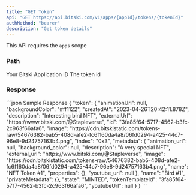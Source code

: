 ```yaml
---
title: "GET Token"
api: "GET https://api.bitski.com/v1/apps/{appId}/tokens/{tokenId}"
authMethod: "bearer"
description: "Get token details"
---
```


<Note>This API requires the `apps` scope</Note>

### Path

<ParamField path="appId" type="string" required>
  Your Bitski Application ID
</ParamField>

<ParamField path="tokenId" type="string" required>
  The token id
</ParamField>

### Response

<ResponseField name="token" type="Token object" required>
  <Expandable title="properties">
    <ResponseField name="id" type="string" required/>
    <ResponseField name="tokenTemplateId" type="string" required/>
    <ResponseField name="name" type="string" required/>
    <ResponseField name="animationUrl" type="string"/>
    <ResponseField name="backgroundColor" type="string"/>
    <ResponseField name="youtubeUrl" type="string"/>
    <ResponseField name="createdAt" type="date" required/>
    <ResponseField name="description" type="string" required/>
    <ResponseField name="externalUrl" type="string" />
    <ResponseField name="image" type="string" />
    <ResponseField name="index" type="string" required/>
    <ResponseField name="metadata" type="object" required/>
    <ResponseField name="privateMetadata" type="object" required/>
    <ResponseField name="state" type="string" required/>
  </Expandable>
</ResponseField>

<ResponseExample>
```json Sample Response
{
  "token": {
    "animationUrl": null,
    "backgroundColor": "#ff1122",
    "createdAt": "2023-04-26T20:42:11.878Z",
    "description": "Interesting bird NFT",
    "externalUrl": "https://www.bitski.com/@Stapleverse",
    "id": "3fa85f64-5717-4562-b3fc-2c963f66afa6",
    "image": "https://cdn.bitskistatic.com/tokens-raw/54676382-bab5-408d-afe2-fc6f160da4a8/06fd0294-a425-44c7-96e8-9d24757163b4.png",
    "index": "0x3",
    "metadata": {
      "animation_url": null,
      "background_color": null,
      "description": "A very special NFT",
      "external_url": "https://www.bitski.com/@Stapleverse",
      "image": "https://cdn.bitskistatic.com/tokens-raw/54676382-bab5-408d-afe2-fc6f160da4a8/06fd0294-a425-44c7-96e8-9d24757163b4.png",
      "name": "NFT Token #1",
      "properties": {},
      "youtube_url": null
    },
    "name": "Bird #1",
    "privateMetadata": {},
    "state": "MINTED",
    "tokenTemplateId": "3fa85f64-5717-4562-b3fc-2c963f66afa6",
    "youtubeUrl": null
  }
}
```
</ResponseExample>
